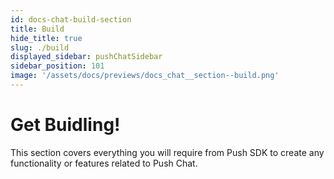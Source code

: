 ```yaml
---
id: docs-chat-build-section
title: Build
hide_title: true
slug: ./build
displayed_sidebar: pushChatSidebar
sidebar_position: 101
image: '/assets/docs/previews/docs_chat__section--build.png'
---
```


# Get Buidling!

This section covers everything you will require from Push SDK to create any functionality or features related to Push Chat.

<head>
  <title>{`Build section | Push Chat | Push Documentation`}</title>
</head>


<DocCardList />

